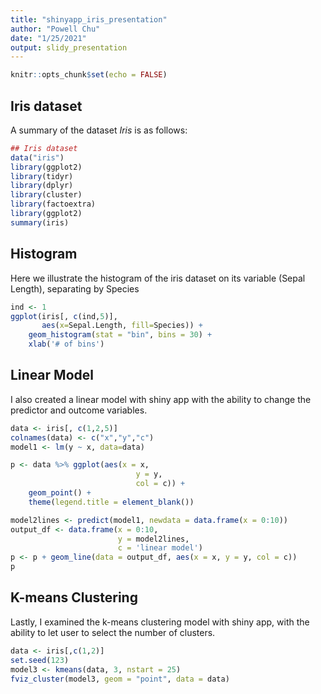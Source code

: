 ```yaml
---
title: "shinyapp_iris_presentation"
author: "Powell Chu"
date: "1/25/2021"
output: slidy_presentation
---
```


```r
knitr::opts_chunk$set(echo = FALSE)
```

## Iris dataset

A summary of the dataset *Iris* is as follows:
```r
## Iris dataset
data("iris")
library(ggplot2)
library(tidyr)
library(dplyr)
library(cluster)
library(factoextra)
library(ggplot2)
summary(iris)
```

## Histogram

Here we illustrate the histogram of the iris dataset on its variable (Sepal Length), separating by Species

```r
ind <- 1
ggplot(iris[, c(ind,5)], 
       aes(x=Sepal.Length, fill=Species)) +
    geom_histogram(stat = "bin", bins = 30) +
    xlab('# of bins')
```

## Linear Model

I also created a linear model with shiny app with the ability to change the predictor and outcome variables.

```r
data <- iris[, c(1,2,5)]
colnames(data) <- c("x","y","c")
model1 <- lm(y ~ x, data=data)

p <- data %>% ggplot(aes(x = x, 
                            y = y,
                            col = c)) + 
    geom_point() +
    theme(legend.title = element_blank())

model2lines <- predict(model1, newdata = data.frame(x = 0:10))
output_df <- data.frame(x = 0:10,
                        y = model2lines,
                        c = 'linear model')
p <- p + geom_line(data = output_df, aes(x = x, y = y, col = c))
p
```


## K-means Clustering

Lastly, I examined the k-means clustering model with shiny app, with the ability to let user to select the number of clusters.

```r
data <- iris[,c(1,2)]
set.seed(123)
model3 <- kmeans(data, 3, nstart = 25)
fviz_cluster(model3, geom = "point", data = data)
```


